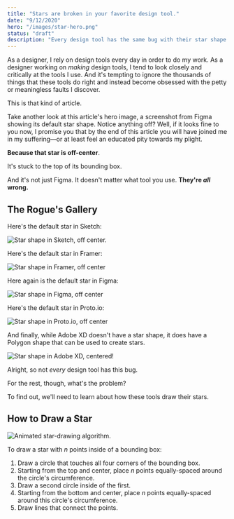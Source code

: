 ```yaml
---
title: "Stars are broken in your favorite design tool."
date: "9/12/2020"
hero: "/images/star-hero.png"
status: "draft"
description: "Every design tool has the same bug with their star shape."
---
```


As a designer, I rely on design tools every day in order to do my work. As a designer working on _making_ design tools, I tend to look closely and critically at the tools I use. And it's tempting to ignore the thousands of things that these tools do right and instead become obsessed with the petty or meaningless faults I discover.

This is that kind of article.

Take another look at this article's hero image, a screenshot from Figma showing its default star shape. Notice anything off? Well, if it looks fine to you now, I promise you that by the end of this article you will have joined me in my suffering—or at least feel an educated pity towards my plight.

**Because that star is off-center**.

It's stuck to the top of its bounding box.

And it's not just Figma. It doesn't matter what tool you use. **They're _all_ wrong.**

## The Rogue's Gallery

Here's the default star in Sketch:

![Star shape in Sketch, off center.](/images/star-sketch.png)

Here's the default star in Framer:

![Star shape in Framer, off center](/images/star-framer.png)

Here again is the default star in Figma:

![Star shape in Figma, off center](/images/star-figma.png)

Here's the default star in Proto.io:

![Star shape in Proto.io, off center](/images/star-proto.png)

And finally, while Adobe XD doesn't have a star shape, it does have a Polygon shape that can be used to create stars.

![Star shape in Adobe XD, centered!](/images/star-xd.png)

Alright, so not _every_ design tool has this bug.

For the rest, though, what's the problem?

To find out, we'll need to learn about how these tools draw their stars.

## How to Draw a Star

![Animated star-drawing algorithm.](/images/star-alg.gif)

To draw a star with _n_ points inside of a bounding box:

1. Draw a circle that touches all four corners of the bounding box.
2. Starting from the top and center, place _n_ points equally-spaced around the circle's circumference.
3. Draw a second circle inside of the first.
4. Starting from the bottom and center, place _n_ points equally-spaced around this circle's circumference.
5. Draw lines that connect the points.

